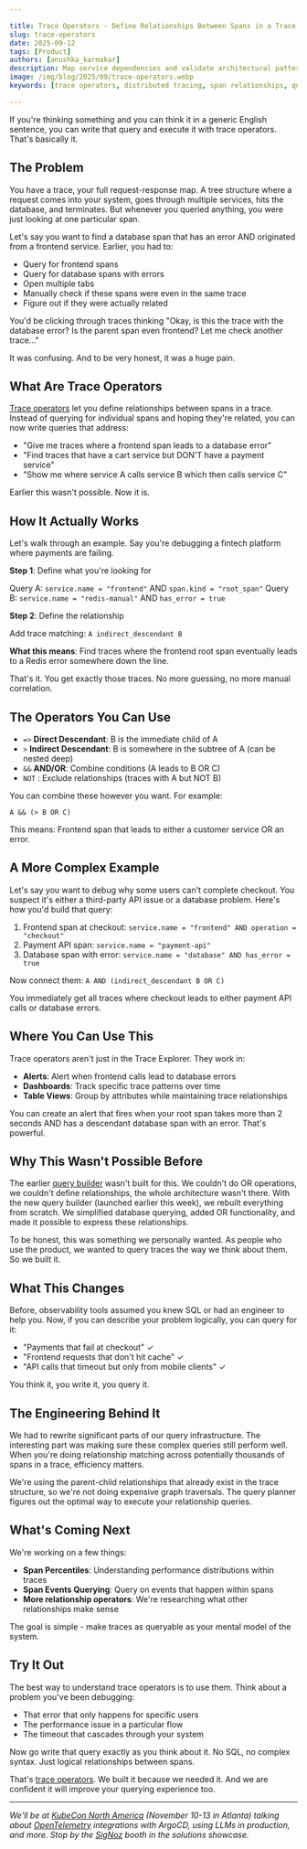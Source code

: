 ```yaml
---

title: Trace Operators - Define Relationships Between Spans in a Trace
slug: trace-operators
date: 2025-09-12
tags: [Product]
authors: [anushka_karmakar]
description: Map service dependencies and validate architectural patterns without manually analyzing trace flows. Trace Operators let you query relationships between services within distributed traces using simple, intuitive syntax.
image: /img/blog/2025/09/trace-operators.webp
keywords: [trace operators, distributed tracing, span relationships, query builder, trace analysis, observability, OpenTelemetry]

---
```


If you're thinking something and you can think it in a generic English sentence, you can write that query and execute it with trace operators. That's basically it.

## The Problem

You have a trace, your full request-response map. A tree structure where a request comes into your system, goes through multiple services, hits the database, and terminates. But whenever you queried anything, you were just looking at one particular span.

Let's say you want to find a database span that has an error AND originated from a frontend service. Earlier, you had to:

- Query for frontend spans
- Query for database spans with errors
- Open multiple tabs
- Manually check if these spans were even in the same trace
- Figure out if they were actually related

You'd be clicking through traces thinking "Okay, is this the trace with the database error? Is the parent span even frontend? Let me check another trace..."

It was confusing. And to be very honest, it was a huge pain.

## What Are Trace Operators

<YouTube id="RKZNaXmEH0U" mute={false} />

[Trace operators](https://signoz.io/docs/userguide/query-builder-v5/#multi-query-analysis-trace-operators) let you define relationships between spans in a trace. Instead of querying for individual spans and hoping they're related, you can now write queries that address:

- "Give me traces where a frontend span leads to a database error"
- "Find traces that have a cart service but DON'T have a payment service"
- "Show me where service A calls service B which then calls service C"

Earlier this wasn't possible. Now it is.

## How It Actually Works

Let's walk through an example. Say you're debugging a fintech platform where payments are failing.

**Step 1**: Define what you're looking for

Query A: `service.name = "frontend"` AND `span.kind = "root_span"`
Query B: `service.name = "redis-manual"` AND `has_error = true`

**Step 2**: Define the relationship

Add trace matching: `A indirect_descendant B`

**What this means**: Find traces where the frontend root span eventually leads to a Redis error somewhere down the line.

That's it. You get exactly those traces. No more guessing, no more manual correlation.

## The Operators You Can Use

- `=>` **Direct Descendant**: B is the immediate child of A
- `>` **Indirect Descendant**: B is somewhere in the subtree of A (can be nested deep)
- `&&` **AND/OR**: Combine conditions (A leads to B OR C)
- `NOT` : Exclude relationships (traces with A but NOT B)

You can combine these however you want. For example:

```
A && (> B OR C)
```

This means: Frontend span that leads to either a customer service OR an error.

## A More Complex Example

Let's say you want to debug why some users can't complete checkout. You suspect it's either a third-party API issue or a database problem. Here's how you'd build that query:

1. Frontend span at checkout: `service.name = "frontend" AND operation = "checkout"`
2. Payment API span: `service.name = "payment-api"`
3. Database span with error: `service.name = "database" AND has_error = true`

Now connect them: `A AND (indirect_descendant B OR C)`

You immediately get all traces where checkout leads to either payment API calls or database errors.

## Where You Can Use This

Trace operators aren't just in the Trace Explorer. They work in:

- **Alerts**: Alert when frontend calls lead to database errors
- **Dashboards**: Track specific trace patterns over time
- **Table Views**: Group by attributes while maintaining trace relationships

You can create an alert that fires when your root span takes more than 2 seconds AND has a descendant database span with an error. That's powerful.

## Why This Wasn't Possible Before

The earlier [query builder](https://signoz.io/blog/query-builder-v5/) wasn't built for this. We couldn't do OR operations, we couldn't define relationships, the whole architecture wasn't there. With the new query builder (launched earlier this week), we rebuilt everything from scratch. We simplified database querying, added OR functionality, and made it possible to express these relationships.

To be honest, this was something we personally wanted. As people who use the product, we wanted to query traces the way we think about them. So we built it.

## What This Changes

Before, observability tools assumed you knew SQL or had an engineer to help you. Now, if you can describe your problem logically, you can query for it:

- "Payments that fail at checkout" ✓
- "Frontend requests that don't hit cache" ✓
- "API calls that timeout but only from mobile clients" ✓

You think it, you write it, you query it.

## The Engineering Behind It

We had to rewrite significant parts of our query infrastructure. The interesting part was making sure these complex queries still perform well. When you're doing relationship matching across potentially thousands of spans in a trace, efficiency matters.

We're using the parent-child relationships that already exist in the trace structure, so we're not doing expensive graph traversals. The query planner figures out the optimal way to execute your relationship queries.

## What's Coming Next

We're working on a few things:

- **Span Percentiles**: Understanding performance distributions within traces
- **Span Events Querying**: Query on events that happen within spans
- **More relationship operators**: We're researching what other relationships make sense

The goal is simple - make traces as queryable as your mental model of the system.

## Try It Out

The best way to understand trace operators is to use them. Think about a problem you've been debugging:

- That error that only happens for specific users
- The performance issue in a particular flow
- The timeout that cascades through your system

Now go write that query exactly as you think about it. No SQL, no complex syntax. Just logical relationships between spans.

That's [trace operators](https://signoz.io/docs/userguide/query-builder-v5/#multi-query-analysis-trace-operators). We built it because we needed it. And we are confident it will improve your querying experience too.

---

*We'll be at [KubeCon North America](https://events.linuxfoundation.org/kubecon-cloudnativecon-north-america/) (November 10-13 in Atlanta) talking about [OpenTelemetry](https://signoz.io/blog/what-is-opentelemetry/) integrations with ArgoCD, using LLMs in production, and more. Stop by the [SigNoz](https://signoz.io/docs/introduction/) booth in the solutions showcase.*